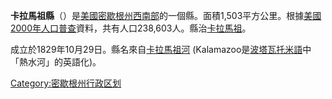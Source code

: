 <!--[[File:Map_of_Michigan_highlighting_Kalamazoo_County.svg|250px]]-->
{{Infobox U.S. County|
 county  = 卡拉馬祖縣|
 state = 密西根州 |
 en county  = Kalamazoo County|
 en state = Michigan |
 seal =  |
 map = Map of Michigan highlighting Kalamazoo County.svg |
 map size = 225|
 founded =  May 7, 1830|
 seat = [[卡拉馬祖_(密西根州)|卡拉馬祖]] | 
 area = 1,503 km²（580 mi²） |
 area land  = 1,455 km² (562 mi²) |
 area water = 47 km² (18 mi²) |
 area percentage = 3.16% |
 census yr = 2000|
 pop = 238,603 |
 density = 164|
 web = www.kalcounty.com|
|}}
'''卡拉馬祖縣'''（{{lang-en|Kalamazoo County}}）是[[美國|美國]][[密歇根州|密歇根州]][[下半島|西南部]]的一個縣。面積1,503平方公里。根據[[美國2000年人口普查|美國2000年人口普查]]資料，共有人口238,603人。縣治[[卡拉馬祖_(密西根州)|卡拉馬祖]]。

成立於1829年10月29日。縣名來自[[卡拉馬祖河|卡拉馬祖河]] (Kalamazoo是[[波塔瓦托米人|波塔瓦托米語]]中「熱水河」的英語化)。
{{Michigan}}
{{Michigan-stub}}
{{DEFAULTSORT:Kalamazoo County, Michigan}}
 
[[Category:密歇根州行政区划|Category:密歇根州行政区划]]